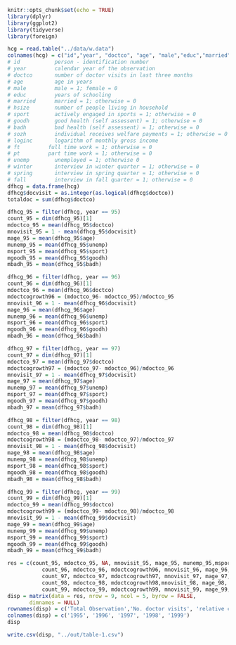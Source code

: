 ```r
knitr::opts_chunk$set(echo = TRUE)
library(dplyr)
library(ggplot2)
library(tidyverse)
library(foreign)
```

```r
hcg = read.table("../data/w.data")
colnames(hcg) = c("id","year", "doctco", "age", "male","educ","married","hsize", "sport", "goodh", "badh", "sozh", "loginc", "ft", "pt", "unemp", "winter", "spring", "fall")
# id           person - identification number
# year         calendar year of the observation
# doctco       number of doctor visits in last three months
# age          age in years
# male         male = 1; female = 0
# educ         years of schooling
# married      married = 1; otherwise = 0
# hsize        number of people living in household
# sport        actively engaged in sports = 1; otherwise = 0
# goodh        good health (self assessent) = 1; otherwise = 0
# badh         bad health (self assessent) = 1; otherwise = 0
# sozh         individual receives welfare payments = 1; otherwise = 0
# loginc       logarithm of monthly gross income
# ft	     full time work = 1; otherwise = 0
# pt	     part time work = 1; otherwise = 0
# unemp        unemployed = 1; otherwise 0
# winter       interview in winter quarter = 1; otherwise = 0
# spring       interview in spring quarter = 1; otherwise = 0
# fall         interview in fall quarter = 1; otherwise = 0
dfhcg = data.frame(hcg)
dfhcg$docvisit = as.integer(as.logical(dfhcg$doctco))
totaldoc = sum(dfhcg$doctco)

dfhcg_95 = filter(dfhcg, year == 95)
count_95 = dim(dfhcg_95)[1]
mdoctco_95 = mean(dfhcg_95$doctco)
mnovisit_95 = 1 - mean(dfhcg_95$docvisit)
mage_95 = mean(dfhcg_95$age)
munemp_95 = mean(dfhcg_95$unemp)
msport_95 = mean(dfhcg_95$sport)
mgoodh_95 = mean(dfhcg_95$goodh)
mbadh_95 = mean(dfhcg_95$badh)

dfhcg_96 = filter(dfhcg, year == 96)
count_96 = dim(dfhcg_96)[1]
mdoctco_96 = mean(dfhcg_96$doctco)
mdoctcogrowth96 = (mdoctco_96- mdoctco_95)/mdoctco_95
mnovisit_96 = 1 - mean(dfhcg_96$docvisit)
mage_96 = mean(dfhcg_96$age)
munemp_96 = mean(dfhcg_96$unemp)
msport_96 = mean(dfhcg_96$sport)
mgoodh_96 = mean(dfhcg_96$goodh)
mbadh_96 = mean(dfhcg_96$badh)

dfhcg_97 = filter(dfhcg, year == 97)
count_97 = dim(dfhcg_97)[1]
mdoctco_97 = mean(dfhcg_97$doctco)
mdoctcogrowth97 = (mdoctco_97- mdoctco_96)/mdoctco_96
mnovisit_97 = 1 - mean(dfhcg_97$docvisit)
mage_97 = mean(dfhcg_97$age)
munemp_97 = mean(dfhcg_97$unemp)
msport_97 = mean(dfhcg_97$sport)
mgoodh_97 = mean(dfhcg_97$goodh)
mbadh_97 = mean(dfhcg_97$badh)

dfhcg_98 = filter(dfhcg, year == 98)
count_98 = dim(dfhcg_98)[1]
mdoctco_98 = mean(dfhcg_98$doctco)
mdoctcogrowth98 = (mdoctco_98- mdoctco_97)/mdoctco_97
mnovisit_98 = 1 - mean(dfhcg_98$docvisit)
mage_98 = mean(dfhcg_98$age)
munemp_98 = mean(dfhcg_98$unemp)
msport_98 = mean(dfhcg_98$sport)
mgoodh_98 = mean(dfhcg_98$goodh)
mbadh_98 = mean(dfhcg_98$badh)

dfhcg_99 = filter(dfhcg, year == 99)
count_99 = dim(dfhcg_99)[1]
mdoctco_99 = mean(dfhcg_99$doctco)
mdoctcogrowth99 = (mdoctco_99- mdoctco_98)/mdoctco_98
mnovisit_99 = 1 - mean(dfhcg_99$docvisit)
mage_99 = mean(dfhcg_99$age)
munemp_99 = mean(dfhcg_99$unemp)
msport_99 = mean(dfhcg_99$sport)
mgoodh_99 = mean(dfhcg_99$goodh)
mbadh_99 = mean(dfhcg_99$badh)

res = c(count_95, mdoctco_95, NA, mnovisit_95, mage_95, munemp_95,msport_95, mgoodh_95 ,mbadh_95,
           count_96, mdoctco_96, mdoctcogrowth96, mnovisit_96, mage_96, munemp_96, msport_96, mgoodh_96,mbadh_96,
           count_97, mdoctco_97, mdoctcogrowth97, mnovisit_97, mage_97, munemp_97, msport_97, mgoodh_97,mbadh_97,
           count_98, mdoctco_98, mdoctcogrowth98,mnovisit_98, mage_98, munemp_98, msport_98, mgoodh_98,mbadh_98,
           count_99, mdoctco_99, mdoctcogrowth99, mnovisit_99, mage_99, munemp_99, msport_99, mgoodh_99,mbadh_99)
disp = matrix(data = res, nrow = 9, ncol = 5, byrow = FALSE,
       dimnames = NULL)
rownames(disp) = c('Total Observation','No. doctor visits', 'relative change in %', 'No. doctor visits (0/1)', 'Age', 'Unemployed (0/1)', 'Active sport (0/1)', 'Good health (0/1)', 'Bad health (0/1)' )
colnames(disp) = c('1995', '1996', '1997', '1998', '1999')
disp
```

```r
write.csv(disp, "../out/table-1.csv")
```

